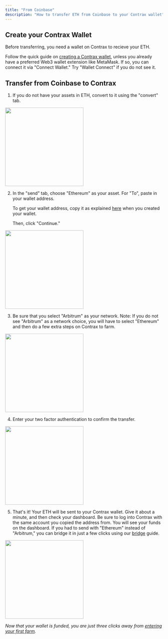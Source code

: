 ```yaml
---
title: "From Coinbase"
description: "How to transfer ETH from Coinbase to your Contrax wallet"
---
```


## Create your Contrax Wallet

Before transferring, you need a wallet on Contrax to recieve your ETH.

Follow the quick guide on [creating a Contrax wallet](../start/wallet-setup), unless you already have a preferred Web3 wallet extension like MetaMask. If so, you can connect it via "Connect Wallet." Try "Wallet Connect" if you do not see it.

## Transfer from Coinbase to Contrax

1. If you do not have your assets in ETH, convert to it using the "convert" tab.

<img height="250" width="250" src="/images/Coinbase/1.jpg" />

2. In the "send" tab, choose "Ethereum" as your asset. For "To", paste in your wallet address.

    To get your wallet address, copy it as explained [here](../start/wallet-setup) when you created your wallet.

    Then, click "Continue."

<img height="250" width="250" src="/images/Coinbase/2.jpg" />

3. Be sure that you select "Arbitrum" as your network.
   Note: If you do not see "Arbitrum" as a network choice, you will have to select "Ethereum" and then do a few extra steps on Contrax to farm.

<img height="250" width="250" src="/images/Coinbase/3.jpg" />

4. Enter your two factor authentication to confirm the transfer.

<img height="250" width="250" src="/images/Coinbase/4.jpg" />

5. That's it! Your ETH will be sent to your Contrax wallet. Give it about a minute, and then check your dashboard.
   Be sure to log into Contrax with the same account you copied the address from. You will see your funds on the dashboard.
   If you had to send with "Ethereum" instead of "Arbitrum," you can bridge it in just a few clicks using our [bridge](../contrax-dapp/bridge) guide.

<img height="250" width="250" src="/images/Coinbase/5.jpg" />

_Now that your wallet is funded, you are just three clicks away from [entering your first farm](../contrax-dapp/farms)._
